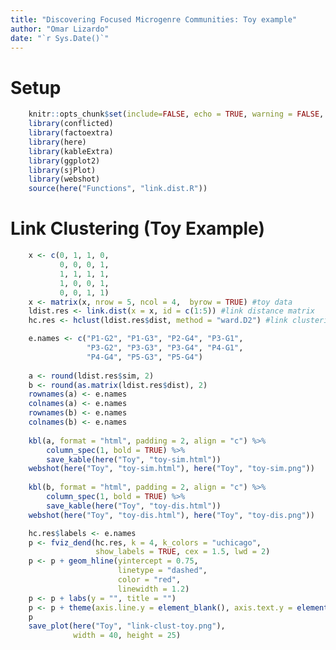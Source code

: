 ```yaml
---
title: "Discovering Focused Microgenre Communities: Toy example"
author: "Omar Lizardo"
date: "`r Sys.Date()`"
---
```


# Setup
```r
    knitr::opts_chunk$set(include=FALSE, echo = TRUE, warning = FALSE, message = FALSE)
    library(conflicted)
    library(factoextra)
    library(here)
    library(kableExtra)
    library(ggplot2)
    library(sjPlot)
    library(webshot)
    source(here("Functions", "link.dist.R"))
```

# Link Clustering (Toy Example)
```r
    x <- c(0, 1, 1, 0, 
           0, 0, 0, 1, 
           1, 1, 1, 1, 
           1, 0, 0, 1, 
           0, 0, 1, 1)
    x <- matrix(x, nrow = 5, ncol = 4,  byrow = TRUE) #toy data
    ldist.res <- link.dist(x = x, id = c(1:5)) #link distance matrix
    hc.res <- hclust(ldist.res$dist, method = "ward.D2") #link clustering
```

```r
    e.names <- c("P1-G2", "P1-G3", "P2-G4", "P3-G1", 
                 "P3-G2", "P3-G3", "P3-G4", "P4-G1", 
                 "P4-G4", "P5-G3", "P5-G4")
    
    a <- round(ldist.res$sim, 2)
    b <- round(as.matrix(ldist.res$dist), 2)
    rownames(a) <- e.names
    colnames(a) <- e.names
    rownames(b) <- e.names
    colnames(b) <- e.names
    
    kbl(a, format = "html", padding = 2, align = "c") %>% 
        column_spec(1, bold = TRUE) %>% 
        save_kable(here("Toy", "toy-sim.html"))
    webshot(here("Toy", "toy-sim.html"), here("Toy", "toy-sim.png"))
    
    kbl(b, format = "html", padding = 2, align = "c") %>% 
        column_spec(1, bold = TRUE) %>% 
        save_kable(here("Toy", "toy-dis.html"))
    webshot(here("Toy", "toy-dis.html"), here("Toy", "toy-dis.png"))
```

    
```r
    hc.res$labels <- e.names
    p <- fviz_dend(hc.res, k = 4, k_colors = "uchicago", 
                   show_labels = TRUE, cex = 1.5, lwd = 2) 
    p <- p + geom_hline(yintercept = 0.75, 
                        linetype = "dashed", 
                        color = "red", 
                        linewidth = 1.2)
    p <- p + labs(y = "", title = "") 
    p <- p + theme(axis.line.y = element_blank(), axis.text.y = element_blank())
    p
    save_plot(here("Toy", "link-clust-toy.png"), 
              width = 40, height = 25)
```